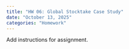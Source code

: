 ```yaml
---
title: "HW 06: Global Stocktake Case Study"
date: "October 13, 2025"
categories: "Homework"
---
```


Add instructions for assignment. 